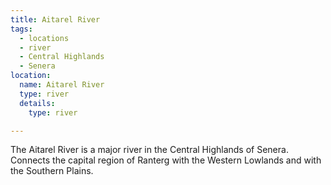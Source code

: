 ```yaml
---
title: Aitarel River
tags:
  - locations
  - river
  - Central Highlands
  - Senera
location:
  name: Aitarel River
  type: river
  details:
    type: river

---
```


<Stub />

The Aitarel River is a major river in the Central Highlands of Senera. Connects
the capital region of Ranterg with the Western Lowlands and with the Southern
Plains.
